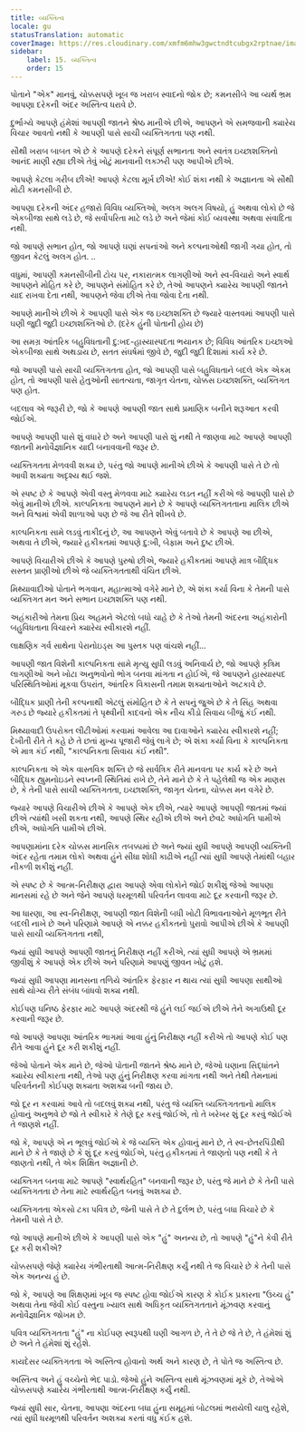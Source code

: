 ```yaml
---
title: વ્યક્તિત્વ
locale: gu
statusTranslation: automatic
coverImage: https://res.cloudinary.com/xmfm6mhw3gwctndtcubgx2rptnae/image/upload/v1740468922/small_cover_tratado_de_psicologia_revolucionaria_a4c0dca4e0.webp
sidebar:
    label: 15. વ્યક્તિત્વ
    order: 15
---
```

પોતાને "એક" માનવું, ચોક્કસપણે ખૂબ જ ખરાબ સ્વાદનો જોક છે; કમનસીબે આ વ્યર્થ ભ્રમ આપણા દરેકની અંદર અસ્તિત્વ ધરાવે છે.

દુર્ભાગ્યે આપણે હંમેશાં આપણી જાતને શ્રેષ્ઠ માનીએ છીએ, આપણને એ સમજવાની ક્યારેય વિચાર આવતો નથી કે આપણી પાસે સાચી વ્યક્તિગતતા પણ નથી.

સૌથી ખરાબ બાબત એ છે કે આપણે દરેકને સંપૂર્ણ સભાનતા અને સ્વતંત્ર ઇચ્છાશક્તિનો આનંદ માણી રહ્યા છીએ તેવું ખોટું માનવાની લક્ઝરી પણ આપીએ છીએ.

આપણે કેટલા ગરીબ છીએ! આપણે કેટલા મૂર્ખ છીએ! કોઈ શંકા નથી કે અજ્ઞાનતા એ સૌથી મોટી કમનસીબી છે.

આપણા દરેકની અંદર હજારો વિવિધ વ્યક્તિઓ, અલગ અલગ વિષયો, હું અથવા લોકો છે જે એકબીજા સાથે લડે છે, જે સર્વોપરિતા માટે લડે છે અને જેમાં કોઈ વ્યવસ્થા અથવા સંવાદિતા નથી.

જો આપણે સભાન હોત, જો આપણે ઘણાં સપનાંઓ અને કલ્પનાઓથી જાગી ગયા હોત, તો જીવન કેટલું અલગ હોત. ..

વધુમાં, આપણી કમનસીબીની ટોચ પર, નકારાત્મક લાગણીઓ અને સ્વ-વિચારો અને સ્વાર્થ આપણને મોહિત કરે છે, આપણને સંમોહિત કરે છે, તેઓ આપણને ક્યારેય આપણી જાતને યાદ રાખવા દેતા નથી, આપણને જેવા છીએ તેવા જોવા દેતા નથી.

આપણે માનીએ છીએ કે આપણી પાસે એક જ ઇચ્છાશક્તિ છે જ્યારે વાસ્તવમાં આપણી પાસે ઘણી જુદી જુદી ઇચ્છાશક્તિઓ છે. (દરેક હુંની પોતાની હોય છે)

આ સમગ્ર આંતરિક બહુવિધતાની દુ:ખદ-હાસ્યાસ્પદતા ભયાનક છે; વિવિધ આંતરિક ઇચ્છાઓ એકબીજા સાથે અથડાય છે, સતત સંઘર્ષમાં જીવે છે, જુદી જુદી દિશામાં કાર્ય કરે છે.

જો આપણી પાસે સાચી વ્યક્તિગતતા હોત, જો આપણી પાસે બહુવિધતાને બદલે એક એકમ હોત, તો આપણી પાસે હેતુઓની સાતત્યતા, જાગૃત ચેતના, ચોક્કસ ઇચ્છાશક્તિ, વ્યક્તિગત પણ હોત.

બદલાવ એ જરૂરી છે, જો કે આપણે આપણી જાત સાથે પ્રમાણિક બનીને શરૂઆત કરવી જોઈએ.

આપણે આપણી પાસે શું વધારે છે અને આપણી પાસે શું નથી તે જાણવા માટે આપણે આપણી જાતની મનોવૈજ્ઞાનિક યાદી બનાવવાની જરૂર છે.

વ્યક્તિગતતા મેળવવી શક્ય છે, પરંતુ જો આપણે માનીએ છીએ કે આપણી પાસે તે છે તો આવી શક્યતા અદૃશ્ય થઈ જશે.

એ સ્પષ્ટ છે કે આપણે એવી વસ્તુ મેળવવા માટે ક્યારેય લડત નહીં કરીએ જે આપણી પાસે છે એવું માનીએ છીએ. કાલ્પનિકતા આપણને માને છે કે આપણે વ્યક્તિગતતાના માલિક છીએ અને વિશ્વમાં એવી શાળાઓ પણ છે જે આ રીતે શીખવે છે.

કાલ્પનિકતા સામે લડવું તાકીદનું છે, આ આપણને એવું બતાવે છે કે આપણે આ છીએ, અથવા તે છીએ, જ્યારે હકીકતમાં આપણે દુ:ખી, બેફામ અને દુષ્ટ છીએ.

આપણે વિચારીએ છીએ કે આપણે પુરુષો છીએ, જ્યારે હકીકતમાં આપણે માત્ર બૌદ્ધિક સસ્તન પ્રાણીઓ છીએ જે વ્યક્તિગતતાથી વંચિત છીએ.

મિથ્યાવાદીઓ પોતાને ભગવાન, મહાત્માઓ વગેરે માને છે, એ શંકા કર્યા વિના કે તેમની પાસે વ્યક્તિગત મન અને સભાન ઇચ્છાશક્તિ પણ નથી.

અહંકારીઓ તેમના પ્રિય અહમને એટલો બધો ચાહે છે કે તેઓ તેમની અંદરના અહંકારોની બહુવિધતાના વિચારને ક્યારેય સ્વીકારશે નહીં.

લાક્ષણિક ગર્વ સાથેના પેરાનોઇડ્સ આ પુસ્તક પણ વાંચશે નહીં...

આપણી જાત વિશેની કાલ્પનિકતા સામે મૃત્યુ સુધી લડવું અનિવાર્ય છે, જો આપણે કૃત્રિમ લાગણીઓ અને ખોટા અનુભવોનો ભોગ બનવા માંગતા ન હોઈએ, જે આપણને હાસ્યાસ્પદ પરિસ્થિતિઓમાં મૂકવા ઉપરાંત, આંતરિક વિકાસની તમામ શક્યતાઓને અટકાવે છે.

બૌદ્ધિક પ્રાણી તેની કલ્પનાથી એટલું સંમોહિત છે કે તે સપનું જુએ છે કે તે સિંહ અથવા ગરુડ છે જ્યારે હકીકતમાં તે પૃથ્વીની કાદવનો એક નીચ કીડો સિવાય બીજું કંઈ નથી.

મિથ્યાવાદી ઉપરોક્ત લીટીઓમાં કરવામાં આવેલા આ દાવાઓને ક્યારેય સ્વીકારશે નહીં; દેખીતી રીતે તે કહે છે તે છતાં મુખ્ય પૂજારી જેવું લાગે છે; એ શંકા કર્યા વિના કે કાલ્પનિકતા એ માત્ર કંઈ નથી, "કાલ્પનિકતા સિવાય કંઈ નથી".

કાલ્પનિકતા એ એક વાસ્તવિક શક્તિ છે જે સાર્વત્રિક રીતે માનવતા પર કાર્ય કરે છે અને બૌદ્ધિક હ્યુમનોઇડને સ્વપ્નની સ્થિતિમાં રાખે છે, તેને માને છે કે તે પહેલેથી જ એક માણસ છે, કે તેની પાસે સાચી વ્યક્તિગતતા, ઇચ્છાશક્તિ, જાગૃત ચેતના, ચોક્કસ મન વગેરે છે.

જ્યારે આપણે વિચારીએ છીએ કે આપણે એક છીએ, ત્યારે આપણે આપણી જાતમાં જ્યાં છીએ ત્યાંથી ખસી શકતા નથી, આપણે સ્થિર રહીએ છીએ અને છેવટે અધોગતિ પામીએ છીએ, અધોગતિ પામીએ છીએ.

આપણામાંના દરેક ચોક્કસ માનસિક તબક્કામાં છે અને જ્યાં સુધી આપણે આપણી વ્યક્તિની અંદર રહેતા તમામ લોકો અથવા હુંને સીધા શોધી કાઢીએ નહીં ત્યાં સુધી આપણે તેમાંથી બહાર નીકળી શકીશું નહીં.

એ સ્પષ્ટ છે કે આત્મ-નિરીક્ષણ દ્વારા આપણે એવા લોકોને જોઈ શકીશું જેઓ આપણા માનસમાં રહે છે અને જેને આપણે ધરમૂળથી પરિવર્તન લાવવા માટે દૂર કરવાની જરૂર છે.

આ ધારણા, આ સ્વ-નિરીક્ષણ, આપણી જાત વિશેની બધી ખોટી વિભાવનાઓને મૂળભૂત રીતે બદલી નાખે છે અને પરિણામે આપણે એ નક્કર હકીકતનો પુરાવો આપીએ છીએ કે આપણી પાસે સાચી વ્યક્તિગતતા નથી,

જ્યાં સુધી આપણે આપણી જાતનું નિરીક્ષણ નહીં કરીએ, ત્યાં સુધી આપણે એ ભ્રમમાં જીવીશું કે આપણે એક છીએ અને પરિણામે આપણું જીવન ખોટું હશે.

જ્યાં સુધી આપણા માનસના તળિયે આંતરિક ફેરફાર ન થાય ત્યાં સુધી આપણા સાથીઓ સાથે યોગ્ય રીતે સંબંધ બાંધવો શક્ય નથી.

કોઈપણ ઘનિષ્ઠ ફેરફાર માટે આપણે અંદરથી જે હુંને લઈ જઈએ છીએ તેને અગાઉથી દૂર કરવાની જરૂર છે.

જો આપણે આપણા આંતરિક ભાગમાં આવા હુંનું નિરીક્ષણ નહીં કરીએ તો આપણે કોઈ પણ રીતે આવા હુંને દૂર કરી શકીશું નહીં.

જેઓ પોતાને એક માને છે, જેઓ પોતાની જાતને શ્રેષ્ઠ માને છે, જેઓ ઘણાના સિદ્ધાંતને ક્યારેય સ્વીકારતા નથી, તેઓ પણ હુંનું નિરીક્ષણ કરવા માંગતા નથી અને તેથી તેમનામાં પરિવર્તનની કોઈપણ શક્યતા અશક્ય બની જાય છે.

જો દૂર ન કરવામાં આવે તો બદલવું શક્ય નથી, પરંતુ જે વ્યક્તિ વ્યક્તિગતતાનો માલિક હોવાનું અનુભવે છે જો તે સ્વીકારે કે તેણે દૂર કરવું જોઈએ, તો તે ખરેખર શું દૂર કરવું જોઈએ તે જાણશે નહીં.

જો કે, આપણે એ ન ભૂલવું જોઈએ કે જે વ્યક્તિ એક હોવાનું માને છે, તે સ્વ-છેતરપિંડીથી માને છે કે તે જાણે છે કે શું દૂર કરવું જોઈએ, પરંતુ હકીકતમાં તે જાણતો પણ નથી કે તે જાણતો નથી, તે એક શિક્ષિત અજ્ઞાની છે.

વ્યક્તિગત બનવા માટે આપણે "સ્વાર્થરહિત" બનવાની જરૂર છે, પરંતુ જે માને છે કે તેની પાસે વ્યક્તિગતતા છે તેના માટે સ્વાર્થરહિત બનવું અશક્ય છે.

વ્યક્તિગતતા એકસો ટકા પવિત્ર છે, જેની પાસે તે છે તે દુર્લભ છે, પરંતુ બધા વિચારે છે કે તેમની પાસે તે છે.

જો આપણે માનીએ છીએ કે આપણી પાસે એક "હું" અનન્ય છે, તો આપણે "હું"ને કેવી રીતે દૂર કરી શકીએ?

ચોક્કસપણે જેણે ક્યારેય ગંભીરતાથી આત્મ-નિરીક્ષણ કર્યું નથી તે જ વિચારે છે કે તેની પાસે એક અનન્ય હું છે.

જો કે, આપણે આ શિક્ષણમાં ખૂબ જ સ્પષ્ટ હોવા જોઈએ કારણ કે કોઈક પ્રકારના "ઉચ્ચ હું" અથવા તેના જેવી કોઈ વસ્તુના ખ્યાલ સાથે અધિકૃત વ્યક્તિગતતાને મૂંઝવણ કરવાનું મનોવૈજ્ઞાનિક જોખમ છે.

પવિત્ર વ્યક્તિગતતા "હું" ના કોઈપણ સ્વરૂપથી ઘણી આગળ છે, તે તે છે જે તે છે, તે હંમેશાં શું છે અને તે હંમેશાં શું રહેશે.

કાયદેસર વ્યક્તિગતતા એ અસ્તિત્વ હોવાનો અર્થ અને કારણ છે, તે પોતે જ અસ્તિત્વ છે.

અસ્તિત્વ અને હું વચ્ચેનો ભેદ પાડો. જેઓ હુંને અસ્તિત્વ સાથે મૂંઝવણમાં મૂકે છે, તેઓએ ચોક્કસપણે ક્યારેય ગંભીરતાથી આત્મ-નિરીક્ષણ કર્યું નથી.

જ્યાં સુધી સાર, ચેતના, આપણા અંદરના બધા હુંના સમૂહમાં બોટલમાં ભરાયેલી ચાલુ રહેશે, ત્યાં સુધી ધરમૂળથી પરિવર્તન અશક્ય કરતાં વધુ કંઈક હશે.

